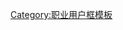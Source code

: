 {{Userbox-2
| id1      = 囧
| id1-c    = DarkGreen
| id1-fc   = ForestGreen
| id1-s    = 15
| id2      = 冏
| id2-c    = DarkGreen
| id2-fc   = ForestGreen
| id2-s    = 15
| info     = 這個用戶目前[[失業]]了。
| info-c   = LightGreen
| info-s   = 10
| info-fc  = Black
| border-c = Green
| border-s = 2
| usercategory = 失業維基人
| nocat = {{{nocat|}}}
}}<noinclude>{{clear2}}{{自动分类|失業維基人}}[[Category:职业用户框模板]]</noinclude>
